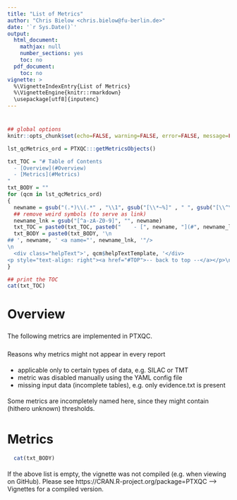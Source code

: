 ---
title: "List of Metrics"
author: "Chris Bielow <chris.bielow@fu-berlin.de>"
date: '`r Sys.Date()`'
output:
  html_document:
    mathjax: null
    number_sections: yes
    toc: no
  pdf_document:
    toc: no
vignette: >
  %\VignetteIndexEntry{List of Metrics}
  %\VignetteEngine{knitr::rmarkdown}
  \usepackage[utf8]{inputenc}
---


<!-- the TOC (table of content) would go here, but we create it manually to use this as a vignette
      - - > use 'toc: no' above to disable the TOC 
 -->

<a id="TOP"/>

<style type="text/css">
  p { 
    padding: 5px 0;
  }

  .helpText {
    clear: left;
  }
  
</style>

```{r setup, include=TRUE, echo=FALSE, results="asis"}
## global options
knitr::opts_chunk$set(echo=FALSE, warning=FALSE, error=FALSE, message=FALSE, fig.width=10)

lst_qcMetrics_ord = PTXQC:::getMetricsObjects()

txt_TOC = "# Table of Contents
  - [Overview](#Overview)
  - [Metrics](#Metrics)
"
txt_BODY = ""
for (qcm in lst_qcMetrics_ord)
{
  newname = gsub("(.*)\\(.*" , "\\1", gsub("[\\*~%]" , " ", gsub("[\\^\">]" , "", qcm$qcName))) 
  ## remove weird symbols (to serve as link)
  newname_lnk = gsub("[^a-zA-Z0-9]", "", newname)
  txt_TOC = paste0(txt_TOC, paste0("    - [", newname, "](#", newname_lnk, ")\n"))
  txt_BODY = paste0(txt_BODY, '\n
## ', newname, ' <a name="', newname_lnk, '"/>
\n
  <div class="helpText">', qcm$helpTextTemplate, '</div>
<p style="text-align: right"><a href="#TOP">-- back to top --</a></p>\n\n')
}

## print the TOC
cat(txt_TOC)

```

# Overview <a name="Overview"/>

The following metrics are implemented in PTXQC.<br>

Reasons why metrics might not appear in every report
 
 * applicable only to certain types of data, e.g. SILAC or TMT
 * metric was disabled manually using the YAML config file
 * missing input data (incomplete tables), e.g. only evidence.txt is present

 
Some metrics are incompletely named here, since they might contain (hithero unknown) thresholds.

# Metrics <a name="Metrics"/>
```{r metrics, echo=FALSE, results="asis"}
  cat(txt_BODY)
```

If the above list is empty, the vignette was not compiled (e.g. when viewing on GitHub).
Please see https://CRAN.R-project.org/package=PTXQC --> Vignettes for a compiled version.

